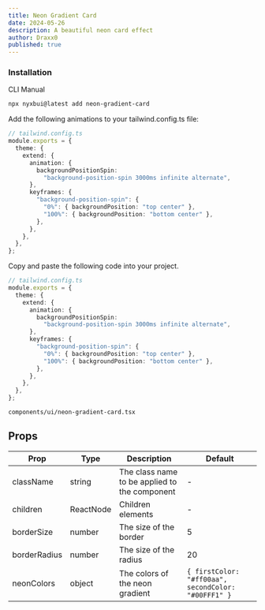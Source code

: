 ```yaml
---
title: Neon Gradient Card
date: 2024-05-26
description: A beautiful neon card effect
author: Draxx0
published: true
---
```


<ComponentPreview name="neon-gradient-card-demo" />


### Installation

<Tabs defaultValue="cli">

<TabsList>
  <TabsTrigger value="cli">CLI</TabsTrigger>
  <TabsTrigger value="manual">Manual</TabsTrigger>
</TabsList>
<TabsContent value="cli">

```bash
npx nyxbui@latest add neon-gradient-card
```

Add the following animations to your tailwind.config.ts file:

```ts
// tailwind.config.ts
module.exports = {
  theme: {
    extend: {
      animation: {
        backgroundPositionSpin:
          "background-position-spin 3000ms infinite alternate",
      },
      keyframes: {
        "background-position-spin": {
          "0%": { backgroundPosition: "top center" },
          "100%": { backgroundPosition: "bottom center" },
        },
      },
    },
  },
};
```

</TabsContent>

<TabsContent value="manual">

<Steps>

Copy and paste the following code into your project.

```ts
// tailwind.config.ts
module.exports = {
  theme: {
    extend: {
      animation: {
        backgroundPositionSpin:
          "background-position-spin 3000ms infinite alternate",
      },
      keyframes: {
        "background-position-spin": {
          "0%": { backgroundPosition: "top center" },
          "100%": { backgroundPosition: "bottom center" },
        },
      },
    },
  },
};
```

```text
components/ui/neon-gradient-card.tsx
```

<ComponentSource name="neon-gradient-card" />

</Steps>

</TabsContent>

</Tabs>

## Props

| Prop         | Type      | Description                                   | Default                                             |
| ------------ | --------- | --------------------------------------------- | --------------------------------------------------- |
| className    | string    | The class name to be applied to the component | -                                                   |
| children     | ReactNode | Children elements                             | -                                                   |
| borderSize   | number    | The size of the border                        | 5                                                   |
| borderRadius | number    | The size of the radius                        | 20                                                  |
| neonColors   | object    | The colors of the neon gradient               | `{ firstColor: "#ff00aa", secondColor: "#00FFF1" }` |

